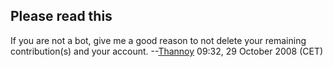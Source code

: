 == Please read this ==

If you are not a bot, give me a good reason to not delete your remaining contribution(s) and your account.
--[[User:Thannoy|Thannoy]] 09:32, 29 October 2008 (CET)